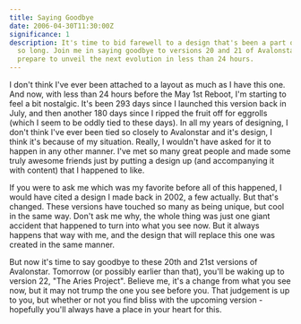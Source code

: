 ```yaml
---
title: Saying Goodbye
date: 2006-04-30T11:30:00Z
significance: 1
description: It's time to bid farewell to a design that's been a part of me for
  so long. Join me in saying goodbye to versions 20 and 21 of Avalonstar as I
  prepare to unveil the next evolution in less than 24 hours.
---
```


I don't think I've ever been attached to a layout as much as I have this one. And now, with less than 24 hours before the May 1st Reboot, I'm starting to feel a bit nostalgic. It's been 293 days since I launched this version back in July, and then another 180 days since I ripped the fruit off for eggrolls (which I seem to be oddly tied to these days). In all my years of designing, I don't think I've ever been tied so closely to Avalonstar and it's design, I think it's because of my situation. Really, I wouldn't have asked for it to happen in any other manner. I've met so many great people and made some truly awesome friends just by putting a design up (and accompanying it with content) that I happened to like.

If you were to ask me which was my favorite before all of this happened, I would have cited a design I made back in 2002, a few actually. But that's changed. These versions have touched so many as being unique, but cool in the same way. Don't ask me why, the whole thing was just one giant accident that happened to turn into what you see now. But it always happens that way with me, and the design that will replace this one was created in the same manner.

But now it's time to say goodbye to these 20th and 21st versions of Avalonstar. Tomorrow (or possibly earlier than that), you'll be waking up to version 22, "The Aries Project". Believe me, it's a change from what you see now, but it may not trump the one you see before you. That judgement is up to you, but whether or not you find bliss with the upcoming version - hopefully you'll always have a place in your heart for this.
